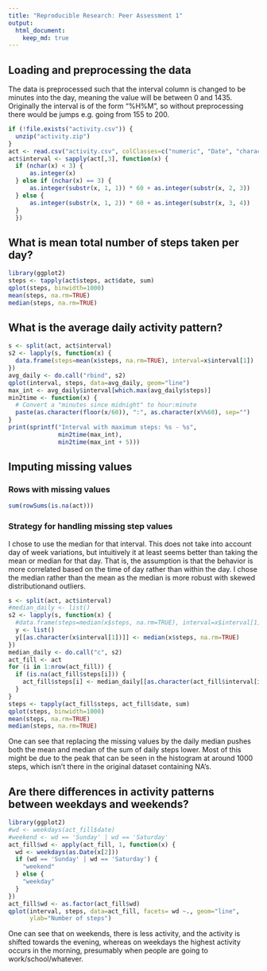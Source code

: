 ```yaml
---
title: "Reproducible Research: Peer Assessment 1"
output: 
  html_document:
    keep_md: true
---
```



## Loading and preprocessing the data

The data is preprocessed such that the interval column is changed to be minutes into the day, meaning the value will be between 0 and 1435. Originally the interval is of the form "%H%M", so without preprocessing there would be jumps e.g. going from 155 to 200.


```r
if (!file.exists("activity.csv")) {
  unzip("activity.zip")
}
act <- read.csv("activity.csv", colClasses=c("numeric", "Date", "character"))
act$interval <- sapply(act[,3], function(x) {
  if (nchar(x) < 3) {
      as.integer(x)
  } else if (nchar(x) == 3) {
      as.integer(substr(x, 1, 1)) * 60 + as.integer(substr(x, 2, 3))
  } else {
      as.integer(substr(x, 1, 2)) * 60 + as.integer(substr(x, 3, 4))
  }
  })
```

## What is mean total number of steps taken per day?
```r
library(ggplot2)
steps <- tapply(act$steps, act$date, sum)
qplot(steps, binwidth=1000)
mean(steps, na.rm=TRUE)
median(steps, na.rm=TRUE)
```


## What is the average daily activity pattern?
```r
s <- split(act, act$interval)
s2 <- lapply(s, function(x) {
  data.frame(steps=mean(x$steps, na.rm=TRUE), interval=x$interval[1])
})
avg_daily <- do.call("rbind", s2)
qplot(interval, steps, data=avg_daily, geom="line")
max_int <- avg_daily$interval[which.max(avg_daily$steps)]
min2time <- function(x) {
  # Convert a "minutes since midnight" to hour:minute
  paste(as.character(floor(x/60)), ":", as.character(x%%60), sep="")
}
print(sprintf("Interval with maximum steps: %s - %s",
              min2time(max_int),
              min2time(max_int + 5)))
```


## Imputing missing values

### Rows with missing values
```r
sum(rowSums(is.na(act)))
```

### Strategy for handling missing step values

I chose to use the median for that interval. This does not take into account day of week variations, but intuitively it at least seems better than taking the mean or median for that day. That is, the assumption is that the behavior is more correlated based on the time of day rather than within the day. I chose the median rather than the mean as the median is more robust with skewed distributionand outliers.

```r
s <- split(act, act$interval)
#median_daily <- list()
s2 <- lapply(s, function(x) {
  #data.frame(steps=median(x$steps, na.rm=TRUE), interval=x$interval[1])
  y <- list()
  y[[as.character(x$interval[1])]] <- median(x$steps, na.rm=TRUE)
})
median_daily <- do.call("c", s2)
act_fill <- act
for (i in 1:nrow(act_fill)) {
  if (is.na(act_fill$steps[i])) {
    act_fill$steps[i] <- median_daily[[as.character(act_fill$interval[i])]]
  }
}
steps <- tapply(act_fill$steps, act_fill$date, sum)
qplot(steps, binwidth=1000)
mean(steps, na.rm=TRUE)
median(steps, na.rm=TRUE)
```

One can see that replacing the missing values by the daily median pushes both the mean and median of the sum of daily steps lower. Most of this might be due to the peak that can be seen in the histogram at around 1000 steps, which isn't there in the original dataset containing NA's.

## Are there differences in activity patterns between weekdays and weekends?

```r
library(ggplot2)
#wd <- weekdays(act_fill$date)
#weekend <- wd == 'Sunday' | wd == 'Saturday'
act_fill$wd <- apply(act_fill, 1, function(x) {
  wd <- weekdays(as.Date(x[2]))
  if (wd == 'Sunday' | wd == 'Saturday') {
    "weekend"
  } else {
    "weekday"
  }
})
act_fill$wd <- as.factor(act_fill$wd)
qplot(interval, steps, data=act_fill, facets= wd ~., geom="line",
      ylab="Number of steps")
```

One can see that on weekends, there is less activity, and the activity is shifted towards the evening, whereas on weekdays the highest activity occurs in the morning, presumably when people are going to work/school/whatever.
